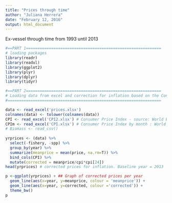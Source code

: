 ```yaml
---
title: "Prices through time"
author: "Juliana Herrera"
date: "February 12, 2016"
output: html_document
---
```

Ex-vessel  through time from 1993 until 2013 
```r
#==PART 1===========================================================
# loading packages
library(readr)
library(readxl)
library(ggplot2)
library(plyr)
library(dplyr)
library(tidyr)

#==PART 2===========================================================
# Loading data from excel and correction for inflation based on the Consumer Price Index (CPI)
#===================================================================

data <- read_excel('prices.xlsx') 
colnames(data) <- tolower(colnames(data))
CPI <- read_excel('CPI2.xlsx') # Consumer Price Index - source: World Bank
CPIm <- read_excel('CPI.xlsx') # Consumer Price Index by month : World Bank
# Biomass <- read_csv()
 
yrprices <- (data) %>%
  select(-fishery, -spp) %>%
  group_by(year) %>% 
  summarize(meanprice = mean(price, na.rm=T)) %>% 
  bind_cols(CPI) %>% 
  mutate(corrected = meanprice/cpi*cpi[24])
head(yrprices) # corrected prices for inflation. Baseline year = 2013

p <-ggplot(yrprices) + ## Graph of corrected prices per year
  geom_line(aes(x=year, y=meanprice, colour = 'meanprice')) +
  geom_line(aes(x=year, y=corrected, colour ='corrected')) +
  theme_bw()
p

```


